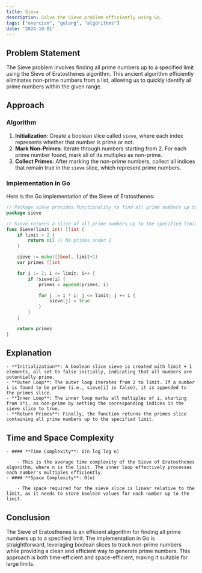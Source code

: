 ```yaml
---
title: Sieve
description: Solve the Sieve problem efficiently using Go.
tags: ["exercism", "golang", "algorithms"]
date: "2024-10-01"
---
```


## Problem Statement

The Sieve problem involves finding all prime numbers up to a specified limit using the Sieve of Eratosthenes algorithm. This ancient algorithm efficiently eliminates non-prime numbers from a list, allowing us to quickly identify all prime numbers within the given range.

## Approach

### Algorithm

1. **Initialization**: Create a boolean slice called `sieve`, where each index represents whether that number is prime or not.
2. **Mark Non-Primes**: Iterate through numbers starting from 2. For each prime number found, mark all of its multiples as non-prime.
3. **Collect Primes**: After marking the non-prime numbers, collect all indices that remain true in the `sieve` slice, which represent prime numbers.

### Implementation in Go

Here is the Go implementation of the Sieve of Eratosthenes:

```go
// Package sieve provides functionality to find all prime numbers up to a given limit.
package sieve

// Sieve returns a slice of all prime numbers up to the specified limit.
func Sieve(limit int) []int {
	if limit < 2 {
		return nil // No primes under 2
	}

	sieve := make([]bool, limit+1)
	var primes []int

	for i := 2; i <= limit; i++ {
		if !sieve[i] {
			primes = append(primes, i)

			for j := i * i; j <= limit; j += i {
				sieve[j] = true
			}
		}
	}

	return primes
}
```

## Explanation
    - **Initialization**: A boolean slice sieve is created with limit + 1 elements, all set to false initially, indicating that all numbers are potentially prime.
    - **Outer Loop**: The outer loop iterates from 2 to limit. If a number i is found to be prime (i.e., sieve[i] is false), it is appended to the primes slice.
    - **Inner Loop**: The inner loop marks all multiples of i, starting from i*i, as non-prime by setting the corresponding indices in the sieve slice to true.
    - **Return Primes**: Finally, the function returns the primes slice containing all prime numbers up to the specified limit.

## Time and Space Complexity
    - #### **Time Complexity**: O(n log log n)

        - This is the average time complexity of the Sieve of Eratosthenes algorithm, where n is the limit. The inner loop effectively processes each number's multiples efficiently.
    - #### **Space Complexity**: O(n)

        - The space required for the sieve slice is linear relative to the limit, as it needs to store boolean values for each number up to the limit.

## Conclusion
The Sieve of Eratosthenes is an efficient algorithm for finding all prime numbers up to a specified limit. The implementation in Go is straightforward, leveraging boolean slices to track non-prime numbers while providing a clean and efficient way to generate prime numbers. This approach is both time-efficient and space-efficient, making it suitable for large limits.